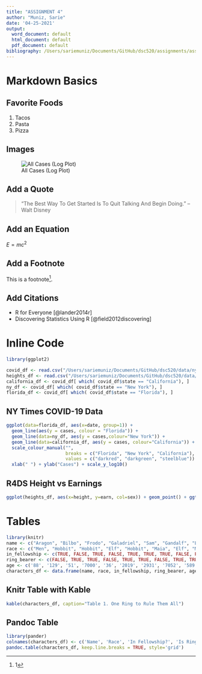```yaml
---
title: "ASSIGNMENT 4"
author: "Muniz, Sarie"
date: '04-25-2021'
output:
  word_document: default
  html_document: default
  pdf_document: default
bibliography: /Users/sariemuniz/Documents/GitHub/dsc520/assignments/assignment04/bibliography.bib
---
```


# Markdown Basics
## Favorite Foods

1. Tacos
2. Pasta
3. Pizza

## Images
![All Cases (Log Plot)](/Users/sariemuniz/Documents/GitHub/dsc520/completed/assignment04/plots/10-all-cases-log.png)

## Add a Quote

> “The Best Way To Get Started Is To Quit Talking And Begin Doing.” 
>– Walt Disney

## Add an Equation

$E=mc^2$

## Add a Footnote

This is a footnote^[1].

## Add Citations

* R for Everyone [@lander2014r]
* Discovering Statistics Using R [@field2012discovering]

# Inline Code
```r
library(ggplot2)

covid_df <- read.csv("/Users/sariemuniz/Documents/GitHub/dsc520/data/nytimes/covid-19-data/us-states.csv")
heights_df <- read.csv("/Users/sariemuniz/Documents/GitHub/dsc520/data/r4ds/heights.csv")
california_df <- covid_df[ which( covid_df$state == "California"), ]
ny_df <- covid_df[ which( covid_df$state == "New York"), ]
florida_df <- covid_df[ which( covid_df$state == "Florida"), ]
```

## NY Times COVID-19 Data
```r
ggplot(data=florida_df, aes(x=date, group=1)) +
  geom_line(aes(y = cases, colour = "Florida")) +
  geom_line(data=ny_df, aes(y = cases,colour="New York")) +
  geom_line(data=california_df, aes(y = cases, colour="California")) +
  scale_colour_manual("",
                      breaks = c("Florida", "New York", "California"),
                      values = c("darkred", "darkgreen", "steelblue")) +
  xlab(" ") + ylab("Cases") + scale_y_log10()
```

## R4DS Height vs Earnings
```r
ggplot(heights_df, aes(x=height, y=earn, col=sex)) + geom_point() + ggtitle('Height vs Earnings') + xlab('Height(Inches)') + ylab('Earnings(Dollars)')
```
# Tables
```r
library(knitr)
name <- c("Aragon", "Bilbo", "Frodo", "Galadriel", "Sam", "Gandalf", "Legolas", "Sauron", "Gollum")
race <- c("Men", "Hobbit", "Hobbit", "Elf", "Hobbit", "Maia", "Elf", "Maia", "Hobbit")
in_fellowship <- c(TRUE, FALSE, TRUE, FALSE, TRUE, TRUE, TRUE, FALSE, FALSE)
ring_bearer <- c(FALSE, TRUE, TRUE, FALSE, TRUE, TRUE, FALSE, TRUE, TRUE)
age <- c('88', '129', '51', '7000', '36', '2019', '2931', '7052', '589')
characters_df <- data.frame(name, race, in_fellowship, ring_bearer, age)
```

## Knitr Table with Kable
```r
kable(characters_df, caption="Table 1. One Ring to Rule Them All")
```
## Pandoc Table
```r
library(pander)
colnames(characters_df) <- c('Name', 'Race', 'In Fellowship?', 'Is Ring Bearer', 'Age')
pandoc.table(characters_df, keep.line.breaks = TRUE, style='grid')
```


